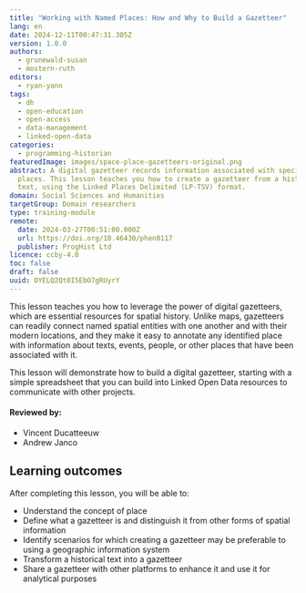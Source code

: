 ```yaml
---
title: "Working with Named Places: How and Why to Build a Gazetteer"
lang: en
date: 2024-12-11T00:47:31.305Z
version: 1.0.0
authors:
  - grunewald-susan
  - mostern-ruth
editors:
  - ryan-yann
tags:
  - dh
  - open-education
  - open-access
  - data-management
  - linked-open-data
categories:
  - programming-historian
featuredImage: images/space-place-gazetteers-original.png
abstract: A digital gazetteer records information associated with specific
  places. This lesson teaches you how to create a gazetteer from a historical
  text, using the Linked Places Delimited (LP-TSV) format.
domain: Social Sciences and Humanities
targetGroup: Domain researchers
type: training-module
remote:
  date: 2024-03-27T00:51:00.000Z
  url: https://doi.org/10.46430/phen0117
  publisher: ProgHist Ltd
licence: ccby-4.0
toc: false
draft: false
uuid: OYELQ2Qt0I5EbO7gRUyrY
---
```

This lesson teaches you how to leverage the power of digital gazetteers, which are essential resources for spatial history. Unlike maps, gazetteers can readily connect named spatial entities with one another and with their modern locations, and they make it easy to annotate any identified place with information about texts, events, people, or other places that have been associated with it.

This lesson will demonstrate how to build a digital gazetteer, starting with a simple spreadsheet that you can build into Linked Open Data resources to communicate with other projects.

#### Reviewed by:    
- Vincent Ducatteeuw 
- Andrew Janco

## Learning outcomes

After completing this lesson, you will be able to:

- Understand the concept of place
- Define what a gazetteer is and distinguish it from other forms of spatial information
- Identify scenarios for which creating a gazetteer may be preferable to using a geographic information system
- Transform a historical text into a gazetteer
- Share a gazetteer with other platforms to enhance it and use it for analytical purposes 

<ExternalResource title="Interested in learning more?" subtitle="Check out this lesson on Programming Historian's website" url="https://doi.org/10.46430/phen0117" />
